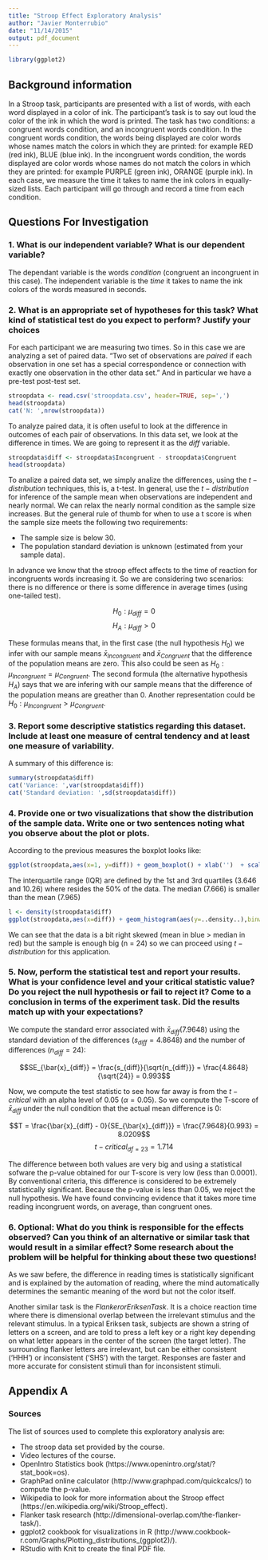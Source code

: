 ```yaml
---
title: "Stroop Effect Exploratory Analysis"
author: "Javier Monterrubio"
date: "11/14/2015"
output: pdf_document
---
```

```r
library(ggplot2)
```

## Background information

In a Stroop task, participants are presented with a list of words, with each word displayed in a color of ink. The participant’s task is to say out loud the color of the ink in which the word is printed. The task has two conditions: a congruent words condition, and an incongruent words condition. In the congruent words condition, the words being displayed are color words whose names match the colors in which they are printed: for example RED (red ink), BLUE (blue ink). In the incongruent words condition, the words displayed are color words whose names do not match the colors in which they are printed: for example PURPLE (green ink), ORANGE (purple ink). In each case, we measure the time it takes to name the ink colors in equally-sized lists. Each participant will go through and record a time from each condition.

## Questions For Investigation

### 1. What is our independent variable? What is our dependent variable?

The dependant variable is the words $condition$ (congruent an incongruent in this case). The independent variable is the $time$ it takes to name the ink colors of the words measured in seconds.

### 2. What is an appropriate set of hypotheses for this task? What kind of statistical test do you expect to perform? Justify your choices

For each participant we are measuring two times. So in this case we are analyzing a set of paired data. "Two set of observations are $paired$ if each observation in one set has a special correspondence or connection with exactly one observation in the other data set." And in particular we have a pre-test post-test set.


```r
stroopdata <- read.csv('stroopdata.csv', header=TRUE, sep=',')
head(stroopdata)
cat('N: ',nrow(stroopdata))
```

To analyze paired data, it is often useful to look at the difference in outcomes of each pair of observations. In this data set, we look at the difference in times. We are going to represent it as the $diff$ variable.

```r
stroopdata$diff <- stroopdata$Incongruent - stroopdata$Congruent
head(stroopdata)
```

To analize a paired data set, we simply analize the differences, using the $t-distribution$ techniques, this is, a t-test. In general, use the $t-distribution$ for inference of the sample mean when observations are independent and nearly normal. We can relax the nearly normal condition as the sample size increases. But the general rule of thumb for when to use a t score is when the sample size meets the following two requirements:

* The sample size is below 30.
* The population standard deviation is unknown (estimated from your sample data).

In advance we know that the stroop effect affects to the time of reaction for incongruents words increasing it. So we are considering two scenarios: there is no difference or there is some difference in average times (using one-tailed test).

$$H_{0} : \mu_{diff} = 0$$ 
$$H_{A} : \mu_{diff} > 0$$

These formulas means that, in the first case (the null hypothesis $H_{0}$) we infer with our sample means $\bar{x}_{Incongruent}$ and $\bar{x}_{Congruent}$ that the difference of the population means are zero. This also could be seen as $H_{0} : \mu_{Incongruent} = \mu_{Congruent}$. The second formula (the alternative hypothesis $H_{A}$) says that we are infering with our sample means that the difference of the population means are greather than 0. Another representation could be $H_{0} : \mu_{Incongruent} > \mu_{Congruent}$.

### 3. Report some descriptive statistics regarding this dataset. Include at least one measure of central tendency and at least one measure of variability.

A summary of this difference is:

```r
summary(stroopdata$diff)
cat('Variance: ',var(stroopdata$diff))
cat('Standard deviation: ',sd(stroopdata$diff))
```

### 4. Provide one or two visualizations that show the distribution of the sample data. Write one or two sentences noting what you observe about the plot or plots.

According to the previous measures the boxplot looks like:

```r
ggplot(stroopdata,aes(x=1, y=diff)) + geom_boxplot() + xlab('')  + scale_x_discrete(breaks = NULL) + coord_flip() + stat_summary(fun.y=mean, colour='blue', geom='point', hape=18, size=2,show_guide = TRUE) + stat_summary(fun.y=mean, colour='blue', geom='text', show_guide = FALSE, vjust=-0.7, aes( label=round(..y.., digits=3)))
```

The interquartile range (IQR) are defined by the 1st and 3rd quartiles (3.646 and 10.26) where resides the 50% of the data. The median (7.666) is smaller than the mean (7.965)

```r
l <- density(stroopdata$diff)
ggplot(stroopdata,aes(x=diff)) + geom_histogram(aes(y=..density..),binwidth=2, colour='black', fill='white') + geom_density(alpha=.2, fill="red") + xlim(range(l$x)) +  geom_vline(aes(xintercept=mean(stroopdata$diff)), size=.5, colour="blue") +  geom_vline(aes(xintercept=median(stroopdata$diff)), size=.5, colour="red")
```

We can see that the data is a bit right skewed (mean in blue > median in red) but the sample is enough big (n = 24) so we can proceed using $t-distribution$ for this application.

### 5. Now, perform the statistical test and report your results. What is your confidence level and your critical statistic value? Do you reject the null hypothesis or fail to reject it? Come to a conclusion in terms of the experiment task. Did the results match up with your expectations?

We compute the standard error associated with $\bar{x}_{diff} (7.9648)$ using the standard deviation of the differences ($s_{diff} = 4.8648$) and the number of differences ($n_{diff} = 24$):

$$SE_{\bar{x}_{diff}} = \frac{s_{diff}}{\sqrt{n_{diff}}} = \frac{4.8648}{\sqrt{24}} = 0.993$$

Now, we compute the test statistic to see how far away is from the $t-critical$ with an alpha level of 0.05 ($\alpha = 0.05$). So we compute the T-score of $\bar{x}_{diff}$ under the null condition that the actual mean difference is 0:

$$T = \frac{\bar{x}_{diff} - 0}{SE_{\bar{x}_{diff}}} = \frac{7.9648}{0.993} = 8.0209$$
$$t-critical_{df=23} = 1.714$$

The difference between both values are very big and using a statistical sofware the p-value obtained for our T-score is very low (less than 0.0001). By conventional criteria, this difference is considered to be extremely statistically significant. Because the p-value is less than 0.05, we reject the null hypothesis. We have found convincing evidence that it takes more time reading incongruent words, on average, than congruent ones.

### 6. Optional: What do you think is responsible for the effects observed? Can you think of an alternative or similar task that would result in a similar effect? Some research about the problem will be helpful for thinking about these two questions!

As we saw befere, the difference in reading times is statistically significant and is explained by the automation of reading, where the mind automatically determines the semantic meaning of the word but not the color itself.

Another similar task is the $Flanker or Eriksen Task$. It is a choice reaction time where there is dimensional overlap between the irrelevant stimulus and the relevant stimulus.  In a typical Eriksen task, subjects are shown a string of letters on a screen, and are told to press a left key or a right key depending on what letter appears in the center of the screen (the target letter). The surrounding flanker letters are irrelevant, but can be either consistent ('HHH') or inconsistent ('SHS') with the target. Responses are faster and more accurate for consistent stimuli than for inconsistent stimuli.

## Appendix A
### Sources

The list of sources used to complete this exploratory analysis are:

- The stroop data set provided by the course.
- Video lectures of the course.
- OpenIntro Statistics book (https://www.openintro.org/stat/?stat_book=os).
- GraphPad online calculator (http://www.graphpad.com/quickcalcs/) to compute the p-value.
- Wikipedia to look for more information about the Stroop effect (https://en.wikipedia.org/wiki/Stroop_effect).
- Flanker task research (http://dimensional-overlap.com/the-flanker-task/).
- ggplot2 cookbook for visualizations in R (http://www.cookbook-r.com/Graphs/Plotting_distributions_(ggplot2)/).
- RStudio with Knit to create the final PDF file.